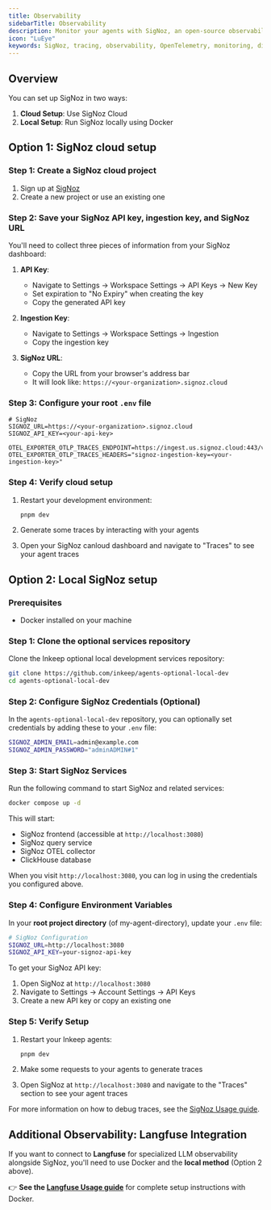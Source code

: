 ```yaml
---
title: Observability
sidebarTitle: Observability
description: Monitor your agents with SigNoz, an open-source observability platform that receives traces from the framework's built-in OpenTelemetry instrumentation.
icon: "LuEye"
keywords: SigNoz, tracing, observability, OpenTelemetry, monitoring, distributed tracing
---
```


## Overview

You can set up SigNoz in two ways:

1.  **Cloud Setup**: Use SigNoz Cloud
2. **Local Setup**: Run SigNoz locally using Docker

## Option 1: SigNoz cloud setup

### Step 1: Create a SigNoz cloud project

1. Sign up at [SigNoz](https://signoz.io/teams/)
2. Create a new project or use an existing one

### Step 2: Save your SigNoz API key, ingestion key, and SigNoz URL

You'll need to collect three pieces of information from your SigNoz dashboard:

1. **API Key**: 
   - Navigate to Settings → Workspace Settings → API Keys → New Key
   - Set expiration to "No Expiry" when creating the key
   - Copy the generated API key

2. **Ingestion Key**:
   - Navigate to Settings → Workspace Settings → Ingestion
   - Copy the ingestion key

3. **SigNoz URL**:
   - Copy the URL from your browser's address bar
   - It will look like: `https://<your-organization>.signoz.cloud`

### Step 3: Configure your root `.env` file

```
# SigNoz
SIGNOZ_URL=https://<your-organization>.signoz.cloud
SIGNOZ_API_KEY=<your-api-key>

OTEL_EXPORTER_OTLP_TRACES_ENDPOINT=https://ingest.us.signoz.cloud:443/v1/traces
OTEL_EXPORTER_OTLP_TRACES_HEADERS="signoz-ingestion-key=<your-ingestion-key>"
```

### Step 4: Verify cloud setup

1. Restart your development environment:
   ```bash
   pnpm dev
   ```

2. Generate some traces by interacting with your agents

3. Open your SigNoz canloud dashboard and navigate to "Traces" to see your agent traces

## Option 2: Local SigNoz setup

### Prerequisites

- Docker installed on your machine

### Step 1: Clone the optional services repository

Clone the Inkeep optional local development services repository:

```bash
git clone https://github.com/inkeep/agents-optional-local-dev
cd agents-optional-local-dev
```

### Step 2: Configure SigNoz Credentials (Optional)

In the `agents-optional-local-dev` repository, you can optionally set credentials by adding these to your `.env` file:

```bash
SIGNOZ_ADMIN_EMAIL=admin@example.com
SIGNOZ_ADMIN_PASSWORD="adminADMIN#1"
```

### Step 3: Start SigNoz Services

Run the following command to start SigNoz and related services:

```bash
docker compose up -d
```

This will start:
- SigNoz frontend (accessible at `http://localhost:3080`)
- SigNoz query service
- SigNoz OTEL collector
- ClickHouse database

When you visit `http://localhost:3080`, you can log in using the credentials you configured above.

### Step 4: Configure Environment Variables

In your **root project directory** (of my-agent-directory), update your `.env` file:

```bash
# SigNoz Configuration
SIGNOZ_URL=http://localhost:3080
SIGNOZ_API_KEY=your-signoz-api-key
```

To get your SigNoz API key:

1. Open SigNoz at `http://localhost:3080`
2. Navigate to Settings → Account Settings → API Keys
3. Create a new API key or copy an existing one

### Step 5: Verify Setup

1. Restart your Inkeep agents:
   ```bash
   pnpm dev
   ```

2. Make some requests to your agents to generate traces

3. Open SigNoz at `http://localhost:3080` and navigate to the "Traces" section to see your agent traces

For more information on how to debug traces, see the [SigNoz Usage guide](/typescript-sdk/signoz-usage).



## Additional Observability: Langfuse Integration

If you want to connect to **Langfuse** for specialized LLM observability alongside SigNoz, you'll need to use Docker and the **local method** (Option 2 above). 

👉 **See the [Langfuse Usage guide](/typescript-sdk/langfuse-usage)** for complete setup instructions with Docker.

